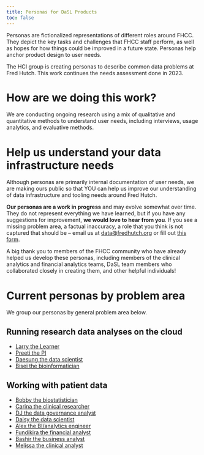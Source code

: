 ```yaml
---
title: Personas for DaSL Products
toc: false
---
```


Personas are fictionalized representations of different roles around FHCC. They depict the key tasks and challenges that FHCC staff perform, as well as hopes for how things could be improved in a future state. Personas help anchor product design to user needs.

The HCI group is creating personas to describe common data problems at Fred Hutch. This work continues the needs assessment done in 2023.

# How are we doing this work?

We are conducting ongoing research using a mix of qualitative and quantitative methods to understand user needs, including interviews, usage analytics, and evaluative methods.

# Help us understand your data infrastructure needs

Although personas are primarily internal documentation of user needs, we are making ours public so that YOU can help us improve our understanding of data infrastructure and tooling needs around Fred Hutch.

**Our personas are a work in progress** and may evolve somewhat over time. They do not represent everything we have learned, but if you have any suggestions for improvement, **we would love to hear from you**. If you see a missing problem area, a factual inaccuracy, a role that you think is not captured that should be -- email us at [data@fredhutch.org](mailto: data@fredhutch.org) or fill out [this form](https://forms.office.com/r/4Nh20Zk8NB).

A big thank you to members of the FHCC community who have already helped us develop these personas, including members of the clinical analytics and financial analytics teams, DaSL team members who collaborated closely in creating them, and other helpful individuals!

# Current personas by problem area

We group our personas by general problem area below.

## Running research data analyses on the cloud

-   [Larry the Learner](/family/proof/larry-the-learner.html)
-   [Preeti the PI](/family/proof/preeti-the-pi.html)
-   [Daesung the data scientist](/family/proof/daesung-the-data-scientist.html)
-   [Bisei the bioinformatician](/family/proof/bisei-the-bioinformatics-researcher.html)

## Working with patient data

-   [Bobby the biostatistician](/family/cards/bobby-the-biostatistician.html)
-   [Carina the clinical researcher](/family/cards/carina-the-clinical-researcher.html)
-   [DJ the data governance analyst](/family/cards/DJ-data-governance-analyst.html)
-   [Daisy the data scientist](/family/cards/Daisy-the-data-scientist.html)
-   [Alex the BI/analytics engineer](/family/cards/Alex-the-bi-analytics-engineer.html)
-   [Fundikira the financial analyst](/family/cards/Fundikira-the-financial-analyst.html)
-   [Bashir the business analyst](/family/cards/Bashir-the-business-analyst.html)
-   [Melissa the clinical analyst](/family/cards/melissa-clinical-analyst.html)


